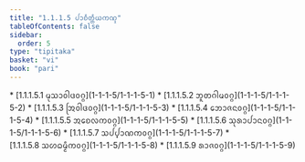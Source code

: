 ```yaml
---
title: "1.1.1.5 ᨸᩣᨧᩥᨲ᩠ᨲᩥᨿᨠᨱ᩠ᨯ"
tableOfContents: false
sidebar:
  order: 5
type: "tipitaka"
basket: "vi"
book: "pari"
---
```



<DynamicBreadcrumb />



<TableOfContents book="pari" section="1.1.1.5">
* [1.1.1.5.1 ᨾᩩᩈᩣᩅᩤᨴᩅᨣ᩠ᨣ](1-1-1-5/1-1-1-5-1)
* [1.1.1.5.2 ᨽᩪᨲᨣᩤᨾᩅᨣ᩠ᨣ](1-1-1-5/1-1-1-5-2)
* [1.1.1.5.3 ᩒᩅᩤᨴᩅᨣ᩠ᨣ](1-1-1-5/1-1-1-5-3)
* [1.1.1.5.4 ᨽᩮᩣᨩᨶᩅᨣ᩠ᨣ](1-1-1-5/1-1-1-5-4)
* [1.1.1.5.5 ᩋᨧᩮᩃᨠᩅᨣ᩠ᨣ](1-1-1-5/1-1-1-5-5)
* [1.1.1.5.6 ᩈᩩᩁᩣᨸᩣᨶᩅᨣ᩠ᨣ](1-1-1-5/1-1-1-5-6)
* [1.1.1.5.7 ᩈᨸ᩠ᨸᩣᨱᨠᩅᨣ᩠ᨣ](1-1-1-5/1-1-1-5-7)
* [1.1.1.5.8 ᩈᩉᨵᨾ᩠ᨾᩥᨠᩅᨣ᩠ᨣ](1-1-1-5/1-1-1-5-8)
* [1.1.1.5.9 ᩁᩣᨩᩅᨣ᩠ᨣ](1-1-1-5/1-1-1-5-9)
</TableOfContents>